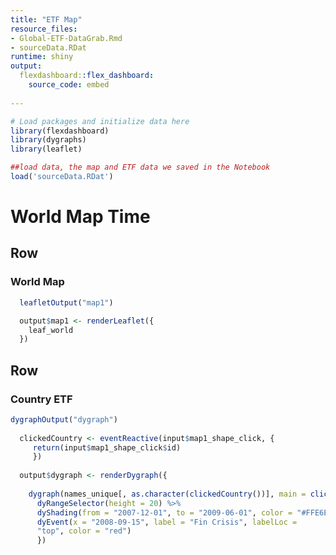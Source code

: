 ```yaml
---
title: "ETF Map"
resource_files:
- Global-ETF-DataGrab.Rmd
- sourceData.RDat
runtime: shiny
output:
  flexdashboard::flex_dashboard:
    source_code: embed
    
---
```


```r
# Load packages and initialize data here
library(flexdashboard)
library(dygraphs)
library(leaflet)

##load data, the map and ETF data we saved in the Notebook
load('sourceData.RDat')
```

World Map Time {data-orientation=rows}
=====================================

Row {data-height=600}
-------------------------------------

### World Map

```r

  leafletOutput("map1")

  output$map1 <- renderLeaflet({
    leaf_world
  })
```

Row {data-height=400}
-------------------------------------

### Country ETF

```r

dygraphOutput("dygraph")
  
  clickedCountry <- eventReactive(input$map1_shape_click, {
     return(input$map1_shape_click$id)
     })
   
  output$dygraph <- renderDygraph({
    
    dygraph(names_unique[, as.character(clickedCountry())], main = clickedCountry()) %>%
      dyRangeSelector(height = 20) %>%
      dyShading(from = "2007-12-01", to = "2009-06-01", color = "#FFE6E6") %>% 
      dyEvent(x = "2008-09-15", label = "Fin Crisis", labelLoc =
      "top", color = "red")
      })
   
```




